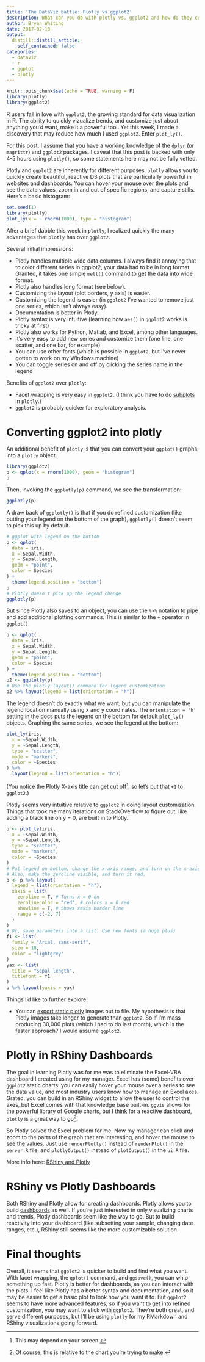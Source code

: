 ```yaml
---
title: 'The DataViz battle: Plotly vs ggplot2'
description: What can you do with plotly vs. ggplot2 and how do they compare on a simple chart?
author: Bryan Whiting
date: 2017-02-10
output:
  distill::distill_article:
    self_contained: false
categories: 
  - dataviz
  - r
  - ggplot
  - plotly
---
```


```r
knitr::opts_chunk$set(echo = TRUE, warning = F)
library(plotly)
library(ggplot2)
```

R users fall in love with ```ggplot2```, the growing standard for data visualization in R. The ability to quickly vizualize trends, and customize just about anything you'd want, make it a powerful tool. Yet this week, I made a discovery that may reduce how much I used ```ggplot2```. Enter ```plot_ly()```. 

For this post, I assume that you have a working knowledge of the ```dplyr``` (or ```magrittr```) and ```ggplot2``` packages. I caveat that this post is backed with only 4-5 hours using ```plotly()```, so some statements here may not be fully vetted.

Plotly and ```ggplot2``` are inherently for different purposes. ```plotly``` allows you to quickly create beautiful, reactive D3 plots that are particularly powerful in websites and dashboards. You can hover your mouse over the plots and see the data values, zoom in and out of specific regions, and capture stills. Here's a basic histogram:


```r
set.seed(1)
library(plotly)
plot_ly(x = ~ rnorm(1000), type = "histogram")
```

After a brief dabble this week in ```plotly```, I realized quickly the many advantages that ```plotly``` has over ```ggplot2```. 

Several initial impressions:

* Plotly handles multiple wide data columns. I always find it annoying that to color different series in ggplot2, your data had to be in long format. Granted, it takes one simple ```melt()``` command to get the data into wide format.
* Plotly also handles long format (see below).
* Customizing the layout (plot borders, y axis) is easier.
* Customizing the legend is easier (in ```ggplot2``` I've wanted to remove just one series, which isn't always easy).
* Documentation is better in Plotly.
* Plotly syntax is very intuitive (learning how ```aes()``` in ```ggplot2``` works is tricky at first)
* Plotly also works for Python, Matlab, and Excel, among other languages.
* It's very easy to add new series and customize them (one line, one scatter, and one bar, for example)
* You can use other fonts (which is possible in ```ggplot2```, but I've never gotten to work on my Windows machine)
* You can toggle series on and off by clicking the series name in the legend

Benefits of ```ggplot2``` over ```plotly```:

* Facet wrapping is very easy in ```ggplot2```. (I think you have to do [subplots](https://plot.ly/r/subplots/) in ```plotly```.)
* ```ggplot2``` is probably quicker for exploratory analysis.


# Converting ggplot2 into plotly

An additional benefit of ```plotly``` is that you can convert your ```ggplot()``` graphs into a ```plotly``` object.

```r
library(ggplot2)
p <- qplot(x = rnorm(1000), geom = "histogram")
p
```

Then, invoking the ```ggplotly(p)``` command, we see the transformation:

```r
ggplotly(p)
```

A draw back of ```ggplotly()``` is that if you do refined customization (like putting your legend on the bottom of the graph), ```ggplotly()``` doesn't seem to pick this up by default. 

```r
# ggplot with legend on the bottom
p <- qplot(
  data = iris,
  x = Sepal.Width,
  y = Sepal.Length,
  geom = "point",
  color = Species
) +
  theme(legend.position = "bottom")
p
# Plotly doesn't pick up the legend change
ggplotly(p)
```

But since Plotly also saves to an object, you can use the `%>%` notation to pipe and add additional plotting commands. This is similar to the `+` operator in
`ggplot()`.

```r
p <- qplot(
  data = iris,
  x = Sepal.Width,
  y = Sepal.Length,
  geom = "point",
  color = Species
) +
  theme(legend.position = "bottom")
p2 <- ggplotly(p)
# Use the plotly layout() command for legend customization
p2 %>% layout(legend = list(orientation = "h"))
```

The legend doesn't do exactly what we want, but you can manipulate the legend location manually using x and y coordinates. The `orientation = 'h'` setting in the [docs](https://plot.ly/r/legend/) puts the legend on the bottom for default `plot_ly()` objects. Graphing the same series, we see the legend at the bottom:


```r
plot_ly(iris,
  x = ~Sepal.Width,
  y = ~Sepal.Length,
  type = "scatter",
  mode = "markers",
  color = ~Species
) %>%
  layout(legend = list(orientation = "h"))
```

(You notice the Plotly X-axis title can get cut off[^2], so let's put that `+1` to `ggplot2`.)

[^2]: This may depend on your screen.

Plotly seems very intuitive relative to `ggplot2` in doing layout customization. Things that took me many iterations on StackOverflow to figure out, like adding a black line on y = 0, are built in to Plotly. 

```r
p <- plot_ly(iris,
  x = ~Sepal.Width,
  y = ~Sepal.Length,
  type = "scatter",
  mode = "markers",
  color = ~Species
)
# Put legend on bottom, change the x-axis range, and turn on the x-axis line. 
# Also, make the zeroline visible, and turn it red.
p <- p %>% layout(
  legend = list(orientation = "h"),
  xaxis = list(
    zeroline = T, # Turns x = 0 on
    zerolinecolor = "red", # colors x = 0 red
    showline = T, # Shows xaxis border line
    range = c(-2, 7)
  )
)
# Or, save parameters into a list. Use new fonts (a huge plus)
f1 <- list(
  family = "Arial, sans-serif",
  size = 18,
  color = "lightgrey"
)
yax <- list(
  title = "Sepal length",
  titlefont = f1
)
p %>% layout(yaxis = yax)
```



Things I'd like to further explore:

- You can [export static plotly](https://plot.ly/r/static-image-export/) images out to file. My hypothesis is that Plotly images take longer to generate than `ggplot2`. So if I'm mass producing 30,000 plots (which I had to do last month), which is the faster approach? I would assume `ggplot2`.



# Plotly in RShiny Dashboards

The goal in learning Plotly was for me was to eliminate the Excel-VBA dashboard I created using for my manager. Excel has (some) benefits over `ggplot2` static charts: you can easily hover your mouse over a series to see the data value, and most industry users know how to manage an Excel axes. Grated, you can build in an RShiny widget to allow the user to control the axes, but Excel comes with that knowledge base built-in. `ggvis` allows for the powerful library of Google charts, but I think for a reactive dashboard, `plotly` is a great way to go[^1].

[^1]: Of course, this is relative to the chart you're trying to make.

So Plotly solved the Excel problem for me. Now my manager can click and zoom to the parts of the graph that are interesting, and hover the mouse to see the values. Just use `renderPlotly()` instead of `renderPlot()` in the `server.R` file, and `plotlyOutput()` instead of `plotOutput()` in the `ui.R` file.

More info here: [RShiny and Plotly](https://plot.ly/r/shiny-tutorial/) 

# RShiny vs Plotly Dashboards

Both RShiny and Plotly allow for creating dashboards. Plotly allows you to build [dashboards](https://plot.ly/r/dashboard/) as well. If you're just interested in only visualizing charts and trends, Plotly dashboards seem like the way to go. But to build reactivity into your dashboard (like subsetting your sample, changing date ranges, etc.), RShiny still seems like the more customizable solution. 

# Final thoughts

Overall, it seems that `ggplot2` is quicker to build and find what you want. 
With facet wrapping, the `qplot()` command, and `ggsave()`, you can whip
something up fast. Plotly is better for dashboards, as you can interact with 
the plots. I feel like Plotly has a better syntax and documentation, and so it 
may be easier to get a basic plot to look how you want it to. But `ggplot2` 
seems to have more advanced features, so if you want to get into refined 
customization, you may want to stick with `ggplot2`. They're both great, 
and serve different purposes, but I'll be using `plotly` for my RMarkdown 
and RShiny visualizations going forward.
